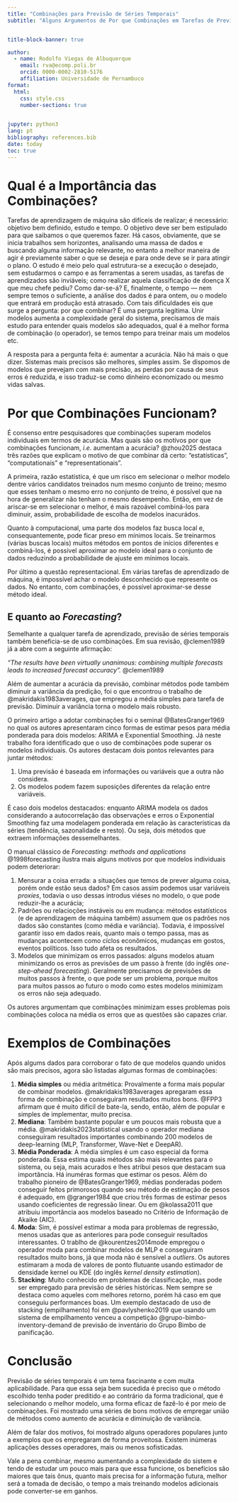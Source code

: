 ```yaml
---
title: "Combinações para Previsão de Séries Temporais"
subtitle: "Alguns Argumentos de Por que Combinações em Tarefas de Previsão de Séries Temporais Funcionam e Exemplos de Aplicações Operadores de Combinação"


title-block-banner: true

author: 
  - name: Rodolfo Viegas de Albuquerque
    email: rva@ecomp.poli.br
    orcid: 0000-0002-2810-5176
    affiliation: Universidade de Pernambuco
format: 
  html:
    css: style.css
    number-sections: true
    

jupyter: python3
lang: pt
bibliography: references.bib
date: today
toc: true
---
```


# Qual é a Importância das Combinações?

Tarefas de aprendizagem de máquina são difíceis de realizar; é necessário: objetivo bem definido, estudo e tempo. O objetivo deve ser bem estipulado para que saibamos o que queremos fazer. Há casos, obviamente, que se inicia trabalhos sem horizontes, analisando uma massa de dados e buscando alguma informação relevante, no entanto a melhor maneira de agir é previamente saber o que se deseja e para onde deve se ir para atingir o plano. O estudo é meio pelo qual estrutura-se a execução o desejado, sem estudarmos o campo e as ferramentas a serem usadas, as tarefas de aprendizados são inviáveis; como realizar aquela classificação de doença X que meu chefe pediu? Como dar-se-á? E, finalmente, o tempo --- nem sempre temos o suficiente, a análise dos dados é para ontem, ou o modelo que entrará em produção está atrasado. Com tais dificuldades eis que surge a pergunta: por que combinar? É uma pergunta legítima. Unir modelos aumenta a complexidade geral do sistema, precisamos de mais estudo para entender quais modelos são adequados, qual é a melhor forma de combinação (o operador), se temos tempo para treinar mais um modelos etc.

A resposta para a pergunta feita é: aumentar a acurácia. Não há mais o que dizer. Sistemas mais precisos são melhores, simples assim. Se dispomos de modelos que prevejam com mais precisão, as perdas por causa de seus erros é reduzida, e isso traduz-se como dinheiro economizado ou mesmo vidas salvas.


# Por que Combinações Funcionam?

É consenso entre pesquisadores que combinações superam modelos individuais em termos de acurácia. Mas quais são os motivos por que combinações funcionam, *i.e*. aumentam a acurácia? @zhou2025 destaca três razões que explicam o motivo de que combinar dá certo: "estatísticas", "computationais" e "representationais".

A primeira, razão estatística, é que um risco em selecionar o melhor modelo dentre vários candidatos treinados num mesmo conjunto de treino; mesmo que esses tenham o mesmo erro no conjunto de treino, é possível que na hora de generalizar não tenham o mesmo desempenho. Então, em vez de ariscar-se em selecionar o melhor, é mais razoável combiná-los para diminuir, assim, probabilidade de escolha de modelos inacurádos.

Quanto à computacional, uma parte dos modelos faz busca local e, consequantemente, pode ficar preso em mínimos locais. Se treinarmos (várias buscas locais) muitos métodos em pontos de inícios diferentes e combiná-los, é possível aproximar ao modelo ideal para o conjunto de dados reduzindo a probabilidade de ajuste em mínimos locais.

Por último a questão representacional. Em várias tarefas de aprendizado de máquina, é impossível achar o modelo desconhecido que represente os dados. No entanto, com combinações, é possível aproximar-se desse método ideal.

## E quanto ao *Forecasting*?

Semelhante a qualquer tarefa de aprendizado, previsão de séries temporais também beneficia-se de uso combinações. Em sua revisão, @clemen1989 já a abre com a seguinte afirmação:

::: {.callout-tip title="Quote" icon=false}
*"The results have been virtually unanimous: combining multiple forecasts leads to increased forecast accuracy".* @clemen1989
:::

Além de aumentar a acurácia da previsão, combinar métodos pode também diminuir a variância da predição, foi o que encontrou o trabalho de @makridakis1983averages, que empregou a média simples para tarefa de previsão. Diminuir a variância torna o modelo mais robusto.

O primeiro artigo a adotar combinações foi o seminal @BatesGranger1969 no qual os autores apresentaram cinco formas de estimar pesos para média ponderada para dois modelos: ARIMA e Exponential Smoothing. Já neste trabalho fora identificado que o uso de combinações pode superar os modelos individuais. Os autores destacam dois pontos relevantes para juntar métodos:

1. Uma previsão é baseada em informações ou variáveis que a outra não considera.
2. Os modelos podem fazem suposições diferentes da relação entre variáveis.

É caso dois modelos destacados: enquanto ARIMA modela os dados considerando a autocorrelação das observações e erros o Exponential Smoothing faz uma modelagem ponderada em relação às características da séries (tendência, sazonalidade e resto). Ou seja, dois métodos que extraem informações dessemelhantes.

O manual clássico de *Forecasting: methods and applications* @1998forecasting ilustra mais alguns motivos por que modelos individuais podem deteriorar:

1. Mensurar a coisa errada: a situações que temos de prever alguma coisa, porém onde estão seus dados? Em casos assim podemos usar variáveis *proxies*, todavia o uso dessas introdus viéses no modelo, o que pode reduzir-lhe a acurácia;
2. Padrões ou relacioções instáveis ​​ou em mudança: métodos estatísticos (e de aprendizagem de máquina também) assumem que os padrões nos dados são constantes (como média e variância). Todavia, é impossível garantir isso em dados reais, quanto mais o tempo passa, mas as mudanças acontecem como cíclos econômicos, mudanças em gostos, eventos políticos. Isso tudo afeta os resultados.
3. Modelos que minimizam os erros passados: alguns modelos atuam minimizando os erros as previsões de um passo à frente (do inglês *one-step-ahead forecasting*). Geralmente precisamos de previsões de muitos passos à frente, o que pode ser um problema, porque muitos para muitos passos ao futuro o modo como estes modelos minimizam os erros não seja adequado.

Os autores argumentam que combinações minimizam esses problemas pois combinações coloca na média os erros que as questões são capazes criar.

# Exemplos de Combinações

Após algums dados para corroborar o fato de que modelos quando unidos são mais precisos, agora são listadas algumas formas de combinações:

1. **Média simples** ou média aritmética: Provalmente a forma mais popular de combinar modelos. @makridakis1983averages apregaram essa forma de combinação e conseguiram resultados muitos bons. @FPP3 afirmam que é muito difícil de bate-la, sendo, então, além de popular e simples de implementar, muito precisa.
2. **Mediana**: Também bastante popular e um poucos mais robusta que a média. @makridakis2023statistical usando o operador mediana conseguiram resultados importantes combinando 200 modelos de deep-learning (MLP, Transformer, Wave-Net e DeepAR).
3. **Média Ponderada**: A média simples é um caso especial da forma ponderada. Essa estima quais métodos são mais relevantes para o sistema, ou seja, mais acurados e lhes atribui pesos que destacam sua importância. Há inuméras formas que estimar os pesos. Além do trabalho pioneiro de @BatesGranger1969, médias ponderadas podem conseguir feitos primorosos quando seu método de estimação de pesos é adequado, em @granger1984 que criou três formas de estimar pesos usando coeficientes de regressão linear. Ou em @kolassa2011 que atribuiu importância aos modelos baseado no Critério de Informação de Akaike (AIC).
4. **Moda**: Sim, é possível estimar a moda para problemas de regressão, menos usadas que as anteriores para pode conseguir resultados interessantes. O trablho de @kourentzes2014mode empregou o operador moda para combinar modelos de MLP e conseguiram resultados muito bons, já que moda não é sensível a *outliers*. Os autores estimaram a moda de valores de ponto flutuante usando estimador de densidade kernel ou KDE (do inglês *kernel density estimation*).
5. **Stacking**: Muito conhecido em problemas de classificação, mas pode ser empregado para previsão de séries históricas. Nem sempre se destaca como aqueles com melhores retorno, porém há caso em que conseguiu performances boas. Um exemplo destacado de uso de stacking (empilhamento) foi em @pavlyshenko2019 que usando um sistema de empilhamento venceu a competição @grupo-bimbo-inventory-demand de previsão de inventário do Grupo Bimbo de panificação.

# Conclusão

Previsão de séries temporais é um tema fascinante e com muita aplicabilidade. Para que essa seja bem sucedida é preciso que o método escolhido tenha poder preditido e ao contrário da forma tradicional, que é selecionando o melhor modelo, uma forma eficaz de fazê-lo é por meio de combinações. Foi mostrado uma séries de bons motivos de empregar união de métodos como aumento de acurácia e diminuição de variância.

Além de falar dos motivos, foi mostrado alguns operadores populares junto a exemplos que os empregaram de forma proveitosa. Existem inúmeras aplicações desses operadores, mais ou menos sofisticadas.

Vale a pena combinar, mesmo aumentando a complexidade do sistem e tendo de estudar um pouco mais para que essa funcione, os benefícios são maiores que tais ônus, quanto mais precisa for a informação futura, melhor será a tomada de decisão, o tempo a mais treinando modelos adicionais pode converter-se em ganhos.